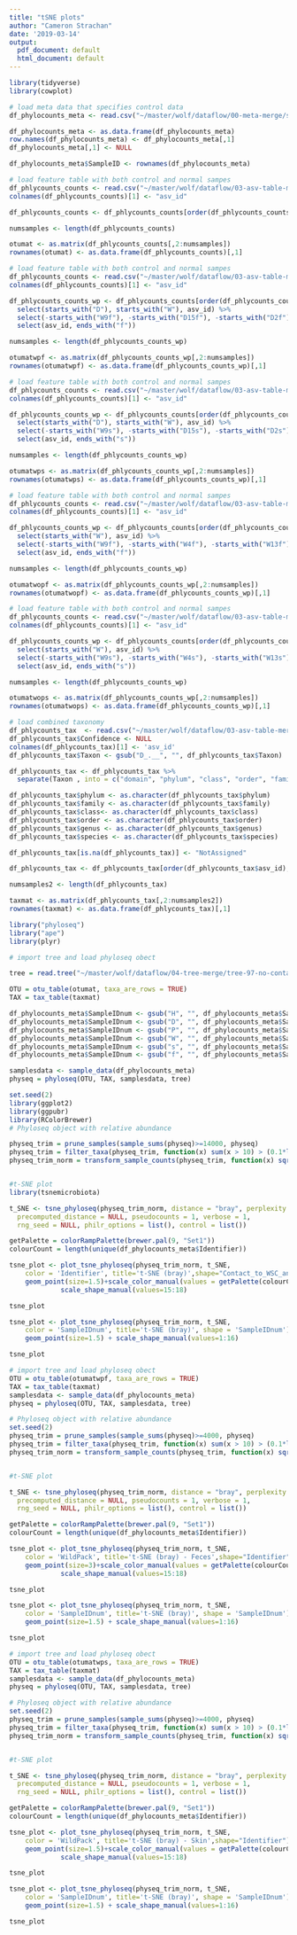 ```yaml
---
title: "tSNE plots"
author: "Cameron Strachan"
date: '2019-03-14'
output:
  pdf_document: default
  html_document: default
---
```



```r
library(tidyverse)
library(cowplot)
```


```r
# load meta data that specifies control data
df_phylocounts_meta <- read.csv("~/master/wolf/dataflow/00-meta-merge/sample-metadata-sub.csv")

df_phylocounts_meta <- as.data.frame(df_phylocounts_meta)
row.names(df_phylocounts_meta) <- df_phylocounts_meta[,1]
df_phylocounts_meta[,1] <- NULL

df_phylocounts_meta$SampleID <- rownames(df_phylocounts_meta)
```


```r
# load feature table with both control and normal sampes
df_phlycounts_counts <- read.csv("~/master/wolf/dataflow/03-asv-table-merge/feature-table-97-no-contam.txt", sep = '\t', skip = 1)
colnames(df_phlycounts_counts)[1] <- "asv_id"

df_phlycounts_counts <- df_phlycounts_counts[order(df_phlycounts_counts$asv_id),] 

numsamples <- length(df_phlycounts_counts)

otumat <- as.matrix(df_phlycounts_counts[,2:numsamples])
rownames(otumat) <- as.data.frame(df_phlycounts_counts)[,1]
```

```r
# load feature table with both control and normal sampes
df_phlycounts_counts <- read.csv("~/master/wolf/dataflow/03-asv-table-merge/feature-table-97-no-contam.txt", sep = '\t', skip = 1)
colnames(df_phlycounts_counts)[1] <- "asv_id"

df_phlycounts_counts_wp <- df_phlycounts_counts[order(df_phlycounts_counts$asv_id),] %>%
  select(starts_with("D"), starts_with("W"), asv_id) %>%
  select(-starts_with("W9f"), -starts_with("D15f"), -starts_with("D2f"), -starts_with("D14f"), -starts_with("D13f"), -starts_with("D1f"), -starts_with("W4f"), -starts_with("W13f"), -starts_with("W16f"), -starts_with("W1f"), -starts_with("W14f"), -starts_with("W3f")) %>%
  select(asv_id, ends_with("f"))

numsamples <- length(df_phlycounts_counts_wp)

otumatwpf <- as.matrix(df_phlycounts_counts_wp[,2:numsamples])
rownames(otumatwpf) <- as.data.frame(df_phlycounts_counts_wp)[,1]
```

```r
# load feature table with both control and normal sampes
df_phlycounts_counts <- read.csv("~/master/wolf/dataflow/03-asv-table-merge/feature-table-97-no-contam.txt", sep = '\t', skip = 1)
colnames(df_phlycounts_counts)[1] <- "asv_id"

df_phlycounts_counts_wp <- df_phlycounts_counts[order(df_phlycounts_counts$asv_id),] %>%
  select(starts_with("D"), starts_with("W"), asv_id) %>%
  select(-starts_with("W9s"), -starts_with("D15s"), -starts_with("D2s"), -starts_with("D14s"), -starts_with("D13s"), -starts_with("D1s"), -starts_with("W4s"), -starts_with("W13s"), -starts_with("W16s"), -starts_with("W1s"), -starts_with("W14s"), -starts_with("W3s")) %>%
  select(asv_id, ends_with("s"))

numsamples <- length(df_phlycounts_counts_wp)

otumatwps <- as.matrix(df_phlycounts_counts_wp[,2:numsamples])
rownames(otumatwps) <- as.data.frame(df_phlycounts_counts_wp)[,1]
```


```r
# load feature table with both control and normal sampes
df_phlycounts_counts <- read.csv("~/master/wolf/dataflow/03-asv-table-merge/feature-table-97-no-contam.txt", sep = '\t', skip = 1)
colnames(df_phlycounts_counts)[1] <- "asv_id"

df_phlycounts_counts_wp <- df_phlycounts_counts[order(df_phlycounts_counts$asv_id),] %>%
  select(starts_with("W"), asv_id) %>%
  select(-starts_with("W9f"), -starts_with("W4f"), -starts_with("W13f"), -starts_with("W16f"), -starts_with("W1f"), -starts_with("W14f"), -starts_with("W3f")) %>%
  select(asv_id, ends_with("f"))

numsamples <- length(df_phlycounts_counts_wp)

otumatwopf <- as.matrix(df_phlycounts_counts_wp[,2:numsamples])
rownames(otumatwopf) <- as.data.frame(df_phlycounts_counts_wp)[,1]
```

```r
# load feature table with both control and normal sampes
df_phlycounts_counts <- read.csv("~/master/wolf/dataflow/03-asv-table-merge/feature-table-97-no-contam.txt", sep = '\t', skip = 1)
colnames(df_phlycounts_counts)[1] <- "asv_id"

df_phlycounts_counts_wp <- df_phlycounts_counts[order(df_phlycounts_counts$asv_id),] %>%
  select(starts_with("W"), asv_id) %>%
  select(-starts_with("W9s"), -starts_with("W4s"), -starts_with("W13s"), -starts_with("W16s"), -starts_with("W1s"), -starts_with("W14s"), -starts_with("W3s")) %>%
  select(asv_id, ends_with("s"))

numsamples <- length(df_phlycounts_counts_wp)

otumatwops <- as.matrix(df_phlycounts_counts_wp[,2:numsamples])
rownames(otumatwops) <- as.data.frame(df_phlycounts_counts_wp)[,1]
```


```r
# load combined taxonomy
df_phlycounts_tax  <- read.csv("~/master/wolf/dataflow/03-asv-table-merge/taxonomy-no-contam.tsv", sep = '\t')
df_phlycounts_tax$Confidence <- NULL
colnames(df_phlycounts_tax)[1] <- 'asv_id'
df_phlycounts_tax$Taxon <- gsub("D_.__", "", df_phlycounts_tax$Taxon)

df_phlycounts_tax <- df_phlycounts_tax %>%
  separate(Taxon , into = c("domain", "phylum", "class", "order", "family", "genus", "species"), sep = ";")

df_phlycounts_tax$phylum <- as.character(df_phlycounts_tax$phylum)
df_phlycounts_tax$family <- as.character(df_phlycounts_tax$family)
df_phlycounts_tax$class<- as.character(df_phlycounts_tax$class)
df_phlycounts_tax$order <- as.character(df_phlycounts_tax$order)
df_phlycounts_tax$genus <- as.character(df_phlycounts_tax$genus)
df_phlycounts_tax$species <- as.character(df_phlycounts_tax$species)

df_phlycounts_tax[is.na(df_phlycounts_tax)] <- "NotAssigned"

df_phlycounts_tax <- df_phlycounts_tax[order(df_phlycounts_tax$asv_id),] 

numsamples2 <- length(df_phlycounts_tax)

taxmat <- as.matrix(df_phlycounts_tax[,2:numsamples2])
rownames(taxmat) <- as.data.frame(df_phlycounts_tax)[,1]
```

```r
library("phyloseq")
library("ape")
library(plyr)

# import tree and load phyloseq obect

tree = read.tree("~/master/wolf/dataflow/04-tree-merge/tree-97-no-contam.nwk")

OTU = otu_table(otumat, taxa_are_rows = TRUE)
TAX = tax_table(taxmat)

df_phylocounts_meta$SampleIDnum <- gsub("H", "", df_phylocounts_meta$SampleID)
df_phylocounts_meta$SampleIDnum <- gsub("D", "", df_phylocounts_meta$SampleIDnum)
df_phylocounts_meta$SampleIDnum <- gsub("P", "", df_phylocounts_meta$SampleIDnum)
df_phylocounts_meta$SampleIDnum <- gsub("W", "", df_phylocounts_meta$SampleIDnum)
df_phylocounts_meta$SampleIDnum <- gsub("s", "", df_phylocounts_meta$SampleIDnum)
df_phylocounts_meta$SampleIDnum <- gsub("f", "", df_phylocounts_meta$SampleIDnum)

samplesdata <- sample_data(df_phylocounts_meta)
physeq = phyloseq(OTU, TAX, samplesdata, tree)
```


```r
set.seed(2)
library(ggplot2)
library(ggpubr)
library(RColorBrewer)
# Phyloseq object with relative abundance

physeq_trim = prune_samples(sample_sums(physeq)>=14000, physeq)
physeq_trim = filter_taxa(physeq_trim, function(x) sum(x > 10) > (0.1*length(x)), TRUE)
physeq_trim_norm = transform_sample_counts(physeq_trim, function(x) sqrt(x / sum(x)))


#t-SNE plot 
library(tsnemicrobiota)

t_SNE <- tsne_phyloseq(physeq_trim_norm, distance = "bray", perplexity = 25,
  precomputed_distance = NULL, pseudocounts = 1, verbose = 1,
  rng_seed = NULL, philr_options = list(), control = list())

getPalette = colorRampPalette(brewer.pal(9, "Set1"))
colourCount = length(unique(df_phylocounts_meta$Identifier))

tsne_plot <- plot_tsne_phyloseq(physeq_trim_norm, t_SNE,
    color = 'Identifier', title='t-SNE (bray)',shape="Contact_to_WSC_animals") +
    geom_point(size=1.5)+scale_color_manual(values = getPalette(colourCount)) +
             scale_shape_manual(values=15:18)

tsne_plot
```

```r
tsne_plot <- plot_tsne_phyloseq(physeq_trim_norm, t_SNE,
    color = 'SampleIDnum', title='t-SNE (bray)', shape = 'SampleIDnum') +
    geom_point(size=1.5) + scale_shape_manual(values=1:16)

tsne_plot
```


```r
# import tree and load phyloseq obect
OTU = otu_table(otumatwpf, taxa_are_rows = TRUE)
TAX = tax_table(taxmat)
samplesdata <- sample_data(df_phylocounts_meta)
physeq = phyloseq(OTU, TAX, samplesdata, tree)
```


```r
# Phyloseq object with relative abundance
set.seed(2)
physeq_trim = prune_samples(sample_sums(physeq)>=4000, physeq)
physeq_trim = filter_taxa(physeq_trim, function(x) sum(x > 10) > (0.1*length(x)), TRUE)
physeq_trim_norm = transform_sample_counts(physeq_trim, function(x) sqrt(x / sum(x)))


#t-SNE plot 

t_SNE <- tsne_phyloseq(physeq_trim_norm, distance = "bray", perplexity = 10,
  precomputed_distance = NULL, pseudocounts = 1, verbose = 1,
  rng_seed = NULL, philr_options = list(), control = list())

getPalette = colorRampPalette(brewer.pal(9, "Set1"))
colourCount = length(unique(df_phylocounts_meta$Identifier))

tsne_plot <- plot_tsne_phyloseq(physeq_trim_norm, t_SNE,
    color = 'WildPack', title='t-SNE (bray) - Feces',shape="Identifier") +
    geom_point(size=3)+scale_color_manual(values = getPalette(colourCount)) +
             scale_shape_manual(values=15:18)

tsne_plot
```

```r
tsne_plot <- plot_tsne_phyloseq(physeq_trim_norm, t_SNE,
    color = 'SampleIDnum', title='t-SNE (bray)', shape = 'SampleIDnum') +
    geom_point(size=1.5) + scale_shape_manual(values=1:16)

tsne_plot
```

```r
# import tree and load phyloseq obect
OTU = otu_table(otumatwps, taxa_are_rows = TRUE)
TAX = tax_table(taxmat)
samplesdata <- sample_data(df_phylocounts_meta)
physeq = phyloseq(OTU, TAX, samplesdata, tree)
```


```r
# Phyloseq object with relative abundance
set.seed(2)
physeq_trim = prune_samples(sample_sums(physeq)>=4000, physeq)
physeq_trim = filter_taxa(physeq_trim, function(x) sum(x > 10) > (0.1*length(x)), TRUE)
physeq_trim_norm = transform_sample_counts(physeq_trim, function(x) sqrt(x / sum(x)))


#t-SNE plot 

t_SNE <- tsne_phyloseq(physeq_trim_norm, distance = "bray", perplexity = 10,
  precomputed_distance = NULL, pseudocounts = 1, verbose = 1,
  rng_seed = NULL, philr_options = list(), control = list())

getPalette = colorRampPalette(brewer.pal(9, "Set1"))
colourCount = length(unique(df_phylocounts_meta$Identifier))

tsne_plot <- plot_tsne_phyloseq(physeq_trim_norm, t_SNE,
    color = 'WildPack', title='t-SNE (bray) - Skin',shape="Identifier") +
    geom_point(size=1.5)+scale_color_manual(values = getPalette(colourCount)) +
             scale_shape_manual(values=15:18)

tsne_plot
```

```r
tsne_plot <- plot_tsne_phyloseq(physeq_trim_norm, t_SNE,
    color = 'SampleIDnum', title='t-SNE (bray)', shape = 'SampleIDnum') +
    geom_point(size=1.5) + scale_shape_manual(values=1:16)

tsne_plot
```